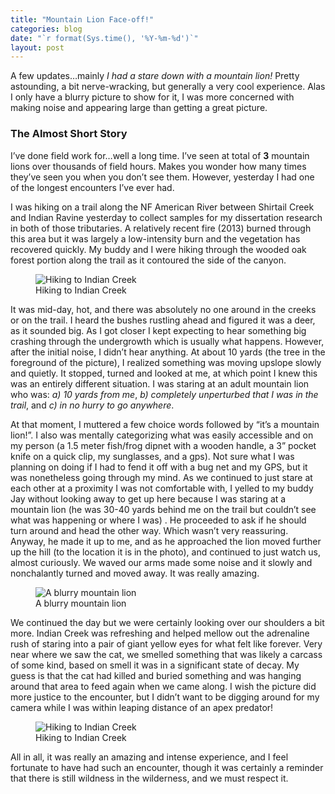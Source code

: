 ```yaml
---
title: "Mountain Lion Face-off!"
categories: blog
date: "`r format(Sys.time(), '%Y-%m-%d')`"
layout: post
---
```


A few updates...mainly *I had a stare down with a mountain lion!* Pretty astounding, a bit nerve-wracking, but generally a very cool experience. Alas I only have a blurry picture to show for it, I was more concerned with making noise and appearing large than getting a great picture. 

### The Almost Short Story

I've done field work for...well a long time. I've seen at total of **3** mountain lions over thousands of field hours. Makes you wonder how many times they've seen you when you don't see them. However, yesterday I had one of the longest encounters I've ever had.

I was hiking on a trail along the NF American River between Shirtail Creek and Indian Ravine yesterday to collect samples for my dissertation research in both of those tributaries. A relatively recent fire (2013) burned through this area but it was largely a low-intensity burn and the vegetation has recovered quickly. My buddy and I were hiking through the wooded oak forest portion along the trail as it contoured the side of the canyon.

![Hiking to Indian Creek](/img/hiking_NFA.JPG)

It was mid-day, hot, and there was absolutely no one around in the creeks or on the trail. I heard the bushes rustling ahead and figured it was a deer, as it sounded big. As I got closer I kept expecting to hear something big crashing through the undergrowth which is usually what happens. However, after the initial noise, I didn't hear anything. At about 10 yards (the tree in the foreground of the picture), I realized something was moving upslope slowly and quietly. It stopped, turned and looked at me, at which point I knew this was an entirely different situation. I was staring at an adult mountain lion who was: *a) 10 yards from me*, *b) completely unperturbed that I was in the trail*, and *c) in no hurry to go anywhere*. 

At that moment, I muttered a few choice words followed by "it's a mountain lion!". I also was mentally categorizing what was easily accessible and on my person (a 1.5 meter fish/frog dipnet with a wooden handle, a 3" pocket knife on a quick clip, my sunglasses, and a gps). Not sure what I was planning on doing if I had to fend it off with a bug net and my GPS, but it was nonetheless going through my mind. As we continued to just stare at each other at a proximity I was not comfortable with, I yelled to my buddy Jay without looking away to get up here because I was staring at a mountain lion (he was 30-40 yards behind me on the trail but couldn't see what was happening or where I was) . He proceeded to ask if he should turn around and head the other way. Which wasn't very reassuring. Anyway, he made it up to me, and as he approached the lion moved further up the hill (to the location it is in the photo), and continued to just watch us, almost curiously. We waved our arms made some noise and it slowly and nonchalantly turned and moved away. It was really amazing. 

![A blurry mountain lion](/img/MountainLion_2016.jpg)

We continued the day but we were certainly looking over our shoulders a bit more. Indian Creek was refreshing and helped mellow out the adrenaline rush of staring into a pair of giant yellow eyes for what felt like forever. Very near where we saw the cat, we smelled something that was likely a carcass of some kind, based on smell it was in a significant state of decay. My guess is that the cat had killed and buried something and was hanging around that area to feed again when we came along. I wish the picture did more justice to the encounter, but I didn't want to be digging around for my camera while I was within leaping distance of an apex predator!

![Hiking to Indian Creek](/img/indian_ck.JPG)

All in all, it was really an amazing and intense experience, and I feel fortunate to have had such an encounter, though it was certainly a reminder that there is still wildness in the wilderness, and we must respect it.
